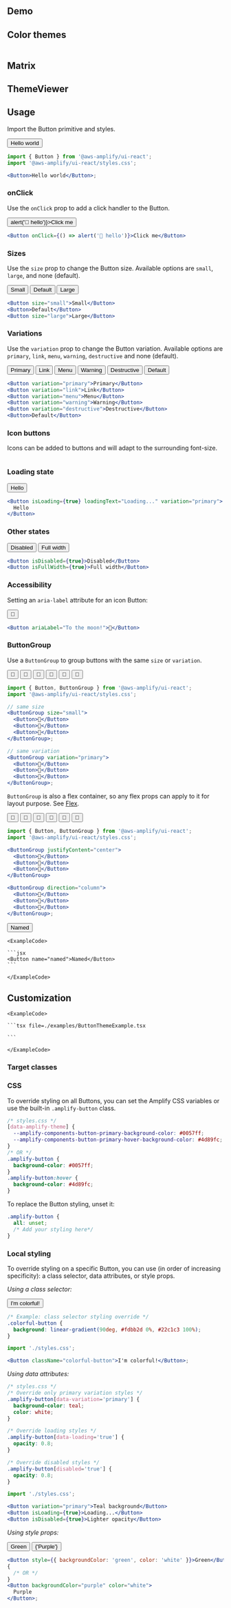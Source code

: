 

## Demo

<ButtonDemo />

## Color themes

<Example>
  <ColorThemes />
  
<ExampleCode>

```tsx file=./examples/ColorThemes.tsx

```

</ExampleCode>
</Example>

## Matrix

<Example>
  <Matrix />
</Example>

## ThemeViewer

<ThemeViewer variation="outlined" />
<ThemeViewer variation="primary" />
<ThemeViewer variation="link" />

## Usage

Import the Button primitive and styles.

<Example>
  <View>
    <Button>Hello world</Button>
  </View>

<ExampleCode>

```jsx
import { Button } from '@aws-amplify/ui-react';
import '@aws-amplify/ui-react/styles.css';

<Button>Hello world</Button>;
```

</ExampleCode>
</Example>

### onClick

Use the `onClick` prop to add a click handler to the Button.

<Example>
  <View>
    <Button onClick={() => alert('👋 hello')}>Click me</Button>
  </View>

<ExampleCode>

```jsx
<Button onClick={() => alert('👋 hello')}>Click me</Button>
```

</ExampleCode>
</Example>

### Sizes

Use the `size` prop to change the Button size. Available options are `small`, `large`, and none (default).

<Example>
  <View>
    <Button size="small">Small</Button>
    <Button>Default</Button>
    <Button size="large">Large</Button>
  </View>

<ExampleCode>

```jsx
<Button size="small">Small</Button>
<Button>Default</Button>
<Button size="large">Large</Button>
```

</ExampleCode>
</Example>

### Variations

Use the `variation` prop to change the Button variation. Available options are `primary`, `link`, `menu`, `warning`, `destructive` and none (default).

<Example>
  <View>
    <Button variation="primary">Primary</Button>
    <Button variation="link">Link</Button>
    <Button variation="menu">Menu</Button>
    <Button variation="warning">Warning</Button>
    <Button variation="destructive">Destructive</Button>
    <Button>Default</Button>
  </View>

<ExampleCode>

```jsx
<Button variation="primary">Primary</Button>
<Button variation="link">Link</Button>
<Button variation="menu">Menu</Button>
<Button variation="warning">Warning</Button>
<Button variation="destructive">Destructive</Button>
<Button>Default</Button>
```

</ExampleCode>
</Example>

### Icon buttons

Icons can be added to buttons and will adapt to the surrounding font-size.

<Example>
  <IconButtonExample />
  
<ExampleCode>

```tsx file=./examples/iconButton.tsx

```

</ExampleCode>
</Example>

### Loading state

<Example>
  <View>
    <Button isLoading={true} loadingText="Loading..." variation="primary">
      Hello
    </Button>
  </View>

<ExampleCode>

```jsx
<Button isLoading={true} loadingText="Loading..." variation="primary">
  Hello
</Button>
```

</ExampleCode>
</Example>

### Other states

<Example>
  <Flex direction="column" alignItems="flex-start">
    <Button isDisabled={true}>Disabled</Button>
    <Button isFullWidth={true}>Full width</Button>
  </Flex>

<ExampleCode>

```jsx
<Button isDisabled={true}>Disabled</Button>
<Button isFullWidth={true}>Full width</Button>
```

</ExampleCode>
</Example>

### Accessibility

Setting an `aria-label` attribute for an icon Button:

<Example>
  <Button ariaLabel="To the moon!">🚀</Button>

<ExampleCode>

```jsx
<Button ariaLabel="To the moon!">🚀</Button>
```

</ExampleCode>
</Example>

### ButtonGroup

Use a `ButtonGroup` to group buttons with the same `size` or `variation`.

<Example>
  <Flex direction="column">
    <ButtonGroup size="small">
      <Button>🚀</Button>
      <Button>🚀</Button>
      <Button>🚀</Button>
    </ButtonGroup>
    <ButtonGroup variation="primary">
      <Button>🚀</Button>
      <Button>🚀</Button>
      <Button>🚀</Button>
    </ButtonGroup>
  </Flex>

<ExampleCode>

```jsx
import { Button, ButtonGroup } from '@aws-amplify/ui-react';
import '@aws-amplify/ui-react/styles.css';

// same size
<ButtonGroup size="small">
  <Button>🚀</Button>
  <Button>🚀</Button>
  <Button>🚀</Button>
</ButtonGroup>;

// same variation
<ButtonGroup variation="primary">
  <Button>🚀</Button>
  <Button>🚀</Button>
  <Button>🚀</Button>
</ButtonGroup>;
```

</ExampleCode>
</Example>

`ButtonGroup` is also a flex container, so any flex props can apply to it for layout purpose. See [Flex](/components/flex).

<Example>
  <Flex direction="column">
    <ButtonGroup justifyContent="center">
      <Button>🚀</Button>
      <Button>🚀</Button>
      <Button>🚀</Button>
    </ButtonGroup>
    <ButtonGroup direction="column">
      <Button>🚀</Button>
      <Button>🚀</Button>
      <Button>🚀</Button>
    </ButtonGroup>
  </Flex>

<ExampleCode>

```jsx
import { Button, ButtonGroup } from '@aws-amplify/ui-react';
import '@aws-amplify/ui-react/styles.css';

<ButtonGroup justifyContent="center">
  <Button>🚀</Button>
  <Button>🚀</Button>
  <Button>🚀</Button>
</ButtonGroup>

<ButtonGroup direction="column">
  <Button>🚀</Button>
  <Button>🚀</Button>
  <Button>🚀</Button>
</ButtonGroup>;
```

</ExampleCode>
</Example>

<StandardHTMLAttributes component="Button" element="<button>">
  <Example>
    <Button name="named">Named</Button>

    <ExampleCode>

    ```jsx
    <Button name="named">Named</Button>
    ```

    </ExampleCode>

  </Example>
</StandardHTMLAttributes>

## Customization

<ThemeExample component="Button">
  <Example>
    <ButtonThemeExample />
    
    <ExampleCode>

    ```tsx file=./examples/ButtonThemeExample.tsx

    ```

    </ExampleCode>
  </Example>
</ThemeExample>

### Target classes

<ComponentStyleDisplay componentName="Button" />

### CSS

To override styling on all Buttons, you can set the Amplify CSS variables or use the built-in `.amplify-button` class.

<ExampleCode>

```css
/* styles.css */
[data-amplify-theme] {
  --amplify-components-button-primary-background-color: #0057ff;
  --amplify-components-button-primary-hover-background-color: #4d89fc;
}
/* OR */
.amplify-button {
  background-color: #0057ff;
}
.amplify-button:hover {
  background-color: #4d89fc;
}
```

</ExampleCode>

To replace the Button styling, unset it:

<ExampleCode>

```css
.amplify-button {
  all: unset;
  /* Add your styling here*/
}
```

</ExampleCode>

### Local styling

To override styling on a specific Button, you can use (in order of increasing specificity): a class selector, data attributes, or style props.

_Using a class selector:_

<Example>
  <Button className="colorful-button">I'm colorful!</Button>

<ExampleCode>

```css
/* Example: class selector styling override */
.colorful-button {
  background: linear-gradient(90deg, #fdbb2d 0%, #22c1c3 100%);
}
```

</ExampleCode>
<ExampleCode>

```jsx
import './styles.css';

<Button className="colorful-button">I'm colorful!</Button>;
```

</ExampleCode>
</Example>

_Using data attributes:_

<ExampleCode>

```css
/* styles.css */
/* Override only primary variation styles */
.amplify-button[data-variation='primary'] {
  background-color: teal;
  color: white;
}

/* Override loading styles */
.amplify-button[data-loading='true'] {
  opacity: 0.8;
}

/* Override disabled styles */
.amplify-button[disabled='true'] {
  opacity: 0.8;
}
```

</ExampleCode>

<ExampleCode>

```jsx
import './styles.css';

<Button variation="primary">Teal background</Button>
<Button isLoading={true}>Loading...</Button>
<Button isDisabled={true}>Lighter opacity</Button>
```

</ExampleCode>

_Using style props:_

<Example>
  <View>
    <Button style={{ backgroundColor: 'green', color: 'white' }}>Green</Button>
    <Button backgroundColor="purple" color="white">
      {'Purple'}
    </Button>
  </View>

<ExampleCode>

```jsx
<Button style={{ backgroundColor: 'green', color: 'white' }}>Green</Button>;
{
  /* OR */
}
<Button backgroundColor="purple" color="white">
  Purple
</Button>;
```

</ExampleCode>
</Example>
    